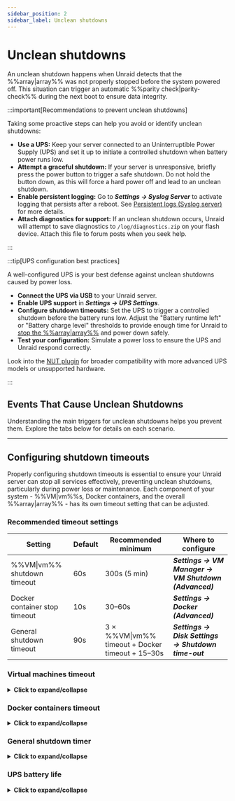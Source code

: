 ```yaml
---
sidebar_position: 2
sidebar_label: Unclean shutdowns
---
```



# Unclean shutdowns

An unclean shutdown happens when Unraid detects that the %%array|array%% was not properly stopped before the system powered off. This situation can trigger an automatic %%parity check|parity-check%% during the next boot to ensure data integrity.

:::important[Recommendations to prevent unclean shutdowns]

Taking some proactive steps can help you avoid or identify unclean shutdowns:

- **Use a UPS:** Keep your server connected to an Uninterruptible Power Supply (UPS) and set it up to initiate a controlled shutdown when battery power runs low.
- **Attempt a graceful shutdown:** If your server is unresponsive, briefly press the power button to trigger a safe shutdown. Do not hold the button down, as this will force a hard power off and lead to an unclean shutdown.
- **Enable persistent logging:** Go to ***Settings → Syslog Server*** to activate logging that persists after a reboot. See [Persistent logs (Syslog server)](../diagnostics/capture-diagnostics-and-logs.mdx#persistent-logs-syslog-server) for more details.
- **Attach diagnostics for support:** If an unclean shutdown occurs, Unraid will attempt to save diagnostics to `/log/diagnostics.zip` on your flash device. Attach this file to forum posts when you seek help.

:::

:::tip[UPS configuration best practices]

A well-configured UPS is your best defense against unclean shutdowns caused by power loss.

- **Connect the UPS via USB** to your Unraid server.
- **Enable UPS support** in ***Settings → UPS Settings***.
- **Configure shutdown timeouts:** Set the UPS to trigger a controlled shutdown before the battery runs low. Adjust the "Battery runtime left" or "Battery charge level" thresholds to provide enough time for Unraid to [stop the %%array|array%%](../../using-unraid-to/manage-storage/array-configuration.mdx#startstop-the-array) and power down safely.
- **Test your configuration:** Simulate a power loss to ensure the UPS and Unraid respond correctly.

Look into the [NUT plugin](https://unraid.net/community/apps/c/plugins/p4?srsltid=AfmBOop675PrJQW4iqb4JBN3GyPpwDDiSmnZReq78t27XyxkFdMX8inO#:~:text=NUT%20%2D%20Network%20UPS%20Tools) for broader compatibility with more advanced UPS models or unsupported hardware.

:::

## Events That Cause Unclean Shutdowns

Understanding the main triggers for unclean shutdowns helps you prevent them. Explore the tabs below for details on each scenario.

<Tabs>
  <TabItem value="power" label="Unexpected power loss" default>
    <UncleanShutdownsPower />
  </TabItem>

  <TabItem value="flash" label="Flash drive failure">
    <UncleanShutdownsFlash />
  </TabItem>

  <TabItem value="terminal" label="Open terminal sessions">
    <UncleanShutdownsTerminal />
  </TabItem>
</Tabs>

---

## Configuring shutdown timeouts

Properly configuring shutdown timeouts is essential to ensure your Unraid server can stop all services effectively, preventing unclean shutdowns, particularly during power loss or maintenance. Each component of your system - %%VM|vm%%s, Docker containers, and the overall %%array|array%% - has its own timeout setting that can be adjusted.

### Recommended timeout settings

| Setting                       | Default | Recommended minimum                              | Where to configure                                   |
| ----------------------------- | ------- | ------------------------------------------------ | ---------------------------------------------------- |
| %%VM\|vm%% shutdown timeout   | 60s     | 300s (5 min)                                     | ***Settings → VM Manager → VM Shutdown (Advanced)*** |
| Docker container stop timeout | 10s     | 30–60s                                           | ***Settings → Docker (Advanced)***                   |
| General shutdown timeout      | 90s     | 3 × %%VM\|vm%% timeout + Docker timeout + 15–30s | ***Settings → Disk Settings → Shutdown time-out***   |

### Virtual machines timeout

<details>
  <summary><strong>Click to expand/collapse</strong></summary>

  Unraid first shuts down all configured virtual machines (%%VMs|vm%%) before stopping Docker containers or the %%array|array%% itself. The VM Shutdown Timeout determines how long Unraid waits for each %%VM|vm%% to shut down gracefully.

  <h4>Where to set</h4>

  - ***Settings → VM Manager → VM Shutdown*** (enable Advanced view)

  <h4>Consider</h4>

  - Windows %%VMs|vm%% may take longer to shut down, especially if updates are pending or the %%VM|vm%% is in sleep/hibernation.
  - If the timeout is too short, %%VMs|vm%% will be force-stopped, risking data loss or corruption.

  <h4>Best practice</h4>

  Set the timeout to at least 300 seconds (5 minutes) for Windows %%VMs|vm%%. Schedule updates to run at boot, not shutdown, to avoid delays.

</details>

### Docker containers timeout

<details>
  <summary><strong>Click to expand/collapse</strong></summary>

  After %%VMs|vm%%, Unraid stops all running Docker containers. The Docker Container Stop Timeout controls how long Unraid waits for each container to exit cleanly.

  <h4>Where to set</h4>

  - ***Settings → Docker*** (enable Advanced view)

  <h4>Consider</h4>

  - Containers are stopped in parallel.
  - Complex containers, or those with large databases, may need more than the default 10 seconds to shut down safely.
  - If the timer expires, containers are force-stopped.

  <h4>Best practice</h4>
  Increase the timeout to 30–60 seconds if you run Docker containers that require additional shutdown time.

</details>

### General shutdown timer

<details>
  <summary><strong>Click to expand/collapse</strong></summary>

  The overall Shutdown time-out is the maximum time Unraid allows for all shutdown processes - %%VM|vm%%s, Docker, and disk operations - before forcing a shutdown.

  <h4>Where to set</h4>

  - ***Settings → Disk Settings → Shutdown time-out***

  <h4>How to calculate</h4>

  Add up your %%VM|vm%% and Docker timeouts, then add 15–30 seconds for disk unmounting and other processes.

  - Example: `3 × ***VM Shutdown timeout*** + ***Docker stop timeout*** + 15–30 seconds`

  <h4>Best practice</h4>
  Set this timer high enough to cover your slowest shutdown scenario, especially if you have many drives or a large %%array|array%%.

</details>

### UPS battery life

<details>
  <summary><strong>Click to expand/collapse</strong></summary>

  Your UPS must provide enough runtime to allow all shutdown timers to expire before the server loses power.

  <h4>Where to set</h4>

  - ***Settings → UPS Settings*** (see **Runtime left** with all disks spun up)

  <h4>Consider</h4>

  - The UPS should trigger a shutdown early enough to allow the full shutdown sequence to complete.
  - If the battery runs out before shutdown completes, you risk an unclean shutdown and possible data loss.

  <h4>Best practice</h4>

  Test your UPS by simulating a power outage and confirming that Unraid shuts down cleanly with time to spare.

</details>

